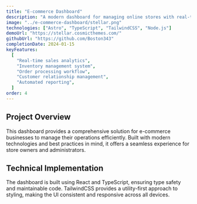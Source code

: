 ```yaml
---
title: "E-commerce Dashboard"
description: "A modern dashboard for managing online stores with real-time analytics, inventory management, and order processing capabilities."
image: "../e-commerce-dashboard/stellar.png"
technologies: ["Astro", "TypeScript", "TailwindCSS", "Node.js"]
demoUrl: "https://stellar.cosmicthemes.com/"
githubUrl: "https://github.com/Boston343"
completionDate: 2024-01-15
keyFeatures:
  [
    "Real-time sales analytics",
    "Inventory management system",
    "Order processing workflow",
    "Customer relationship management",
    "Automated reporting",
  ]
order: 4
---
```


## Project Overview

This dashboard provides a comprehensive solution for e-commerce businesses to manage their operations efficiently. Built with modern technologies and best practices in mind, it offers a seamless experience for store owners and administrators.

## Technical Implementation

The dashboard is built using React and TypeScript, ensuring type safety and maintainable code. TailwindCSS provides a utility-first approach to styling, making the UI consistent and responsive across all devices.
